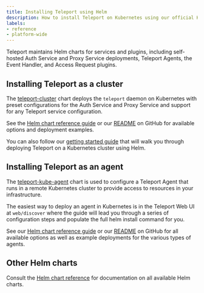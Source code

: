 ```yaml
---
title: Installing Teleport using Helm
description: How to install Teleport on Kubernetes using our official Helm charts, with instructions for deploying a Teleport cluster or enrolling a remote Kubernetes cluster as an agent.
labels:
- reference
- platform-wide
---
```


Teleport maintains Helm charts for services and plugins, including self-hosted
Auth Service and Proxy Service deployments, Teleport Agents, the Event Handler,
and Access Request plugins.

## Installing Teleport as a cluster

The [teleport-cluster](../reference/helm-reference/teleport-cluster.mdx) chart
deploys the `teleport` daemon on Kubernetes with preset configurations for the
Auth Service and Proxy Service and support for any Teleport service configuration.

See the [Helm chart reference guide](../reference/helm-reference/teleport-cluster.mdx) or our [README](https://github.com/gravitational/teleport/tree/branch/v(=teleport.major_version=)/examples/chart/teleport-cluster.mdx) on GitHub for available options and deployment examples.

You can also follow our [getting started guide](../zero-trust-access/deploy-a-cluster/helm-deployments/kubernetes-cluster.mdx) that will walk you through deploying Teleport on a Kubernetes cluster using Helm.

## Installing Teleport as an agent

The [teleport-kube-agent](../reference/helm-reference/teleport-kube-agent.mdx) chart is used to configure a Teleport Agent that runs in a remote Kubernetes cluster to provide access to resources in your infrastructure.

The easiest way to deploy an agent in Kubernetes is in the Teleport Web UI at `web/discover` where the guide will lead you through a series of configuration steps and populate the full helm install command for you.

See our [Helm chart reference guide](../reference/helm-reference/teleport-kube-agent.mdx) or our [README](https://github.com/gravitational/teleport/tree/branch/v(=teleport.major_version=)/examples/chart/teleport-kube-agent) on GitHub for all available options as well as example deployments for the various types of agents.

## Other Helm charts
Consult the [Helm chart reference](../reference/helm-reference/helm-reference.mdx) for documentation on all available Helm charts.
